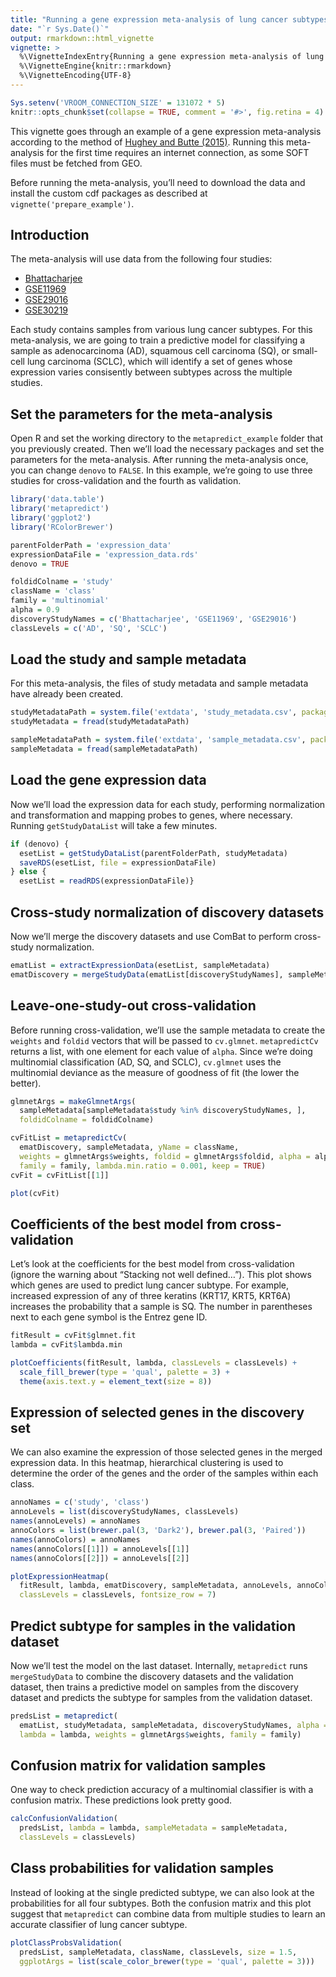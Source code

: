 ```yaml
---
title: "Running a gene expression meta-analysis of lung cancer subtypes"
date: "`r Sys.Date()`"
output: rmarkdown::html_vignette
vignette: >
  %\VignetteIndexEntry{Running a gene expression meta-analysis of lung cancer subtypes}
  %\VignetteEngine{knitr::rmarkdown}
  %\VignetteEncoding{UTF-8}
---
```


```r
Sys.setenv('VROOM_CONNECTION_SIZE' = 131072 * 5)
knitr::opts_chunk$set(collapse = TRUE, comment = '#>', fig.retina = 4)
```

This vignette goes through an example of a gene expression meta-analysis according to the method of [Hughey and Butte (2015)](https://doi.org/10.1093/nar/gkv229). Running this meta-analysis for the first time requires an internet connection, as some SOFT files must be fetched from GEO.

Before running the meta-analysis, you'll need to download the data and install the custom cdf packages as described at `vignette('prepare_example')`.

## Introduction
The meta-analysis will use data from the following four studies:

* [Bhattacharjee](http://www.broadinstitute.org/cgi-bin/cancer/publications/view/62)
* [GSE11969](http://www.ncbi.nlm.nih.gov/geo/query/acc.cgi?acc=GSE11969)
* [GSE29016](http://www.ncbi.nlm.nih.gov/geo/query/acc.cgi?acc=GSE29016)
* [GSE30219](http://www.ncbi.nlm.nih.gov/geo/query/acc.cgi?acc=GSE30219)

Each study contains samples from various lung cancer subtypes. For this meta-analysis, we are going to train a predictive model for classifying a sample as adenocarcinoma (AD), squamous cell carcinoma (SQ), or small-cell lung carcinoma (SCLC), which will identify a set of genes whose expression varies consisently between subtypes across the multiple studies.

## Set the parameters for the meta-analysis
Open R and set the working directory to the `metapredict_example` folder that you previously created. Then we'll load the necessary packages and set the parameters for the meta-analysis. After running the meta-analysis once, you can change `denovo` to `FALSE`. In this example, we're going to use three studies for cross-validation and the fourth as validation.
```r
library('data.table')
library('metapredict')
library('ggplot2')
library('RColorBrewer')

parentFolderPath = 'expression_data'
expressionDataFile = 'expression_data.rds'
denovo = TRUE

foldidColname = 'study'
className = 'class'
family = 'multinomial'
alpha = 0.9
discoveryStudyNames = c('Bhattacharjee', 'GSE11969', 'GSE29016')
classLevels = c('AD', 'SQ', 'SCLC')
```

## Load the study and sample metadata
For this meta-analysis, the files of study metadata and sample metadata have already been created.
```r
studyMetadataPath = system.file('extdata', 'study_metadata.csv', package = 'metapredict')
studyMetadata = fread(studyMetadataPath)

sampleMetadataPath = system.file('extdata', 'sample_metadata.csv', package = 'metapredict')
sampleMetadata = fread(sampleMetadataPath)
```

## Load the gene expression data
Now we'll load the expression data for each study, performing normalization and transformation and mapping probes to genes, where necessary. Running `getStudyDataList` will take a few minutes.
```r
if (denovo) {
  esetList = getStudyDataList(parentFolderPath, studyMetadata)
  saveRDS(esetList, file = expressionDataFile)
} else {
  esetList = readRDS(expressionDataFile)}
```

## Cross-study normalization of discovery datasets
Now we'll merge the discovery datasets and use ComBat to perform cross-study normalization.
```r
ematList = extractExpressionData(esetList, sampleMetadata)
ematDiscovery = mergeStudyData(ematList[discoveryStudyNames], sampleMetadata)
```

## Leave-one-study-out cross-validation
Before running cross-validation, we'll use the sample metadata to create the `weights` and `foldid` vectors that will be passed to `cv.glmnet`. `metapredictCv` returns a list, with one element for each value of `alpha`. Since we're doing multinomial classification (AD, SQ, and SCLC), `cv.glmnet` uses the multinomial deviance as the measure of goodness of fit (the lower the better).
```r
glmnetArgs = makeGlmnetArgs(
  sampleMetadata[sampleMetadata$study %in% discoveryStudyNames, ],
  foldidColname = foldidColname)

cvFitList = metapredictCv(
  ematDiscovery, sampleMetadata, yName = className,
  weights = glmnetArgs$weights, foldid = glmnetArgs$foldid, alpha = alpha,
  family = family, lambda.min.ratio = 0.001, keep = TRUE)
cvFit = cvFitList[[1]]

plot(cvFit)
```

## Coefficients of the best model from cross-validation
Let's look at the coefficients for the best model from cross-validation (ignore the warning about "Stacking not well defined..."). This plot shows which genes are used to predict lung cancer subtype. For example, increased expression of any of three keratins (KRT17, KRT5, KRT6A) increases the probability that a sample is SQ. The number in parentheses next to each gene symbol is the Entrez gene ID.
```r
fitResult = cvFit$glmnet.fit
lambda = cvFit$lambda.min

plotCoefficients(fitResult, lambda, classLevels = classLevels) +
  scale_fill_brewer(type = 'qual', palette = 3) +
  theme(axis.text.y = element_text(size = 8))
```

## Expression of selected genes in the discovery set
We can also examine the expression of those selected genes in the merged expression data. In this heatmap, hierarchical clustering is used to determine the order of the genes and the order of the samples within each class.
```r
annoNames = c('study', 'class')
annoLevels = list(discoveryStudyNames, classLevels)
names(annoLevels) = annoNames
annoColors = list(brewer.pal(3, 'Dark2'), brewer.pal(3, 'Paired'))
names(annoColors) = annoNames
names(annoColors[[1]]) = annoLevels[[1]]
names(annoColors[[2]]) = annoLevels[[2]]

plotExpressionHeatmap(
  fitResult, lambda, ematDiscovery, sampleMetadata, annoLevels, annoColors,
  classLevels = classLevels, fontsize_row = 7)
```

## Predict subtype for samples in the validation dataset
Now we'll test the model on the last dataset. Internally, `metapredict` runs `mergeStudyData` to combine the discovery datasets and the validation dataset, then trains a predictive model on samples from the discovery dataset and predicts the subtype for samples from the validation dataset.
```r
predsList = metapredict(
  ematList, studyMetadata, sampleMetadata, discoveryStudyNames, alpha = alpha,
  lambda = lambda, weights = glmnetArgs$weights, family = family)
```

## Confusion matrix for validation samples
One way to check prediction accuracy of a multinomial classifier is with a confusion matrix. These predictions look pretty good.
```r
calcConfusionValidation(
  predsList, lambda = lambda, sampleMetadata = sampleMetadata,
  classLevels = classLevels)
```

## Class probabilities for validation samples
Instead of looking at the single predicted subtype, we can also look at the probabilities for all four subtypes. Both the confusion matrix and this plot suggest that `metapredict` can combine data from multiple studies to learn an accurate classifier of lung cancer subtype.
```r
plotClassProbsValidation(
  predsList, sampleMetadata, className, classLevels, size = 1.5,
  ggplotArgs = list(scale_color_brewer(type = 'qual', palette = 3)))
```
